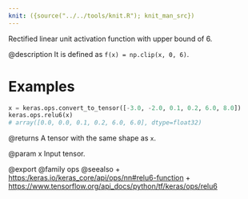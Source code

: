 ```yaml
---
knit: ({source("../../tools/knit.R"); knit_man_src})
---
```

Rectified linear unit activation function with upper bound of 6.

@description
It is defined as `f(x) = np.clip(x, 0, 6)`.

# Examples
```python
x = keras.ops.convert_to_tensor([-3.0, -2.0, 0.1, 0.2, 6.0, 8.0])
keras.ops.relu6(x)
# array([0.0, 0.0, 0.1, 0.2, 6.0, 6.0], dtype=float32)
```

@returns
A tensor with the same shape as `x`.

@param x Input tensor.

@export
@family ops
@seealso
+ <https:/keras.io/keras_core/api/ops/nn#relu6-function>
+ <https://www.tensorflow.org/api_docs/python/tf/keras/ops/relu6>

